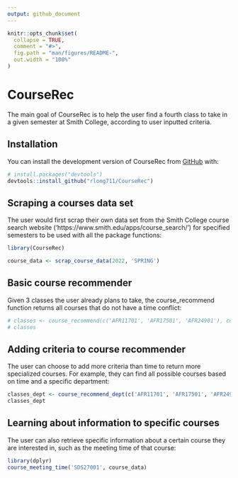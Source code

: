 ```yaml
---
output: github_document
---
```


<!-- README.md is generated from README.Rmd. Please edit that file -->

```r
knitr::opts_chunk$set(
  collapse = TRUE,
  comment = "#>",
  fig.path = "man/figures/README-",
  out.width = "100%"
)
```

# CourseRec

<!-- badges: start -->
<!-- badges: end -->

The main goal of CourseRec is to help the user find a fourth class to take in a given semester at Smith College, according to user inputted criteria.

## Installation

You can install the development version of CourseRec from [GitHub](https://github.com/) with:

``` r
# install.packages("devtools")
devtools::install_github("rlong711/CourseRec")
```

## Scraping a courses data set

The user would first scrap their own data set from the Smith College course search website ('https://www.smith.edu/apps/course_search/') for specified semesters to be used with all the package functions:

```r
library(CourseRec)

course_data <- scrap_course_data(2022, 'SPRING')
```

## Basic course recommender

Given 3 classes the user already plans to take, the course_recommend function returns all courses that do not have a time conflict:

```r
# classes <- course_recommend(c('AFR11701', 'AFR17501', 'AFR24901'), course_data)
# classes
```

## Adding criteria to course recommender

The user can choose to add more criteria than time to return more specialized courses. For example, they can find all possible courses based on time and a specific department:

```r
classes_dept <- course_recommend_dept(c('AFR11701', 'AFR17501', 'AFR24901'), 'MTH', course_data)
classes_dept
```


## Learning about information to specific courses

The user can also retrieve specific information about a certain course they are interested in, such as the meeting time of that course:

```r
library(dplyr)
course_meeting_time('SDS27001', course_data)
```





